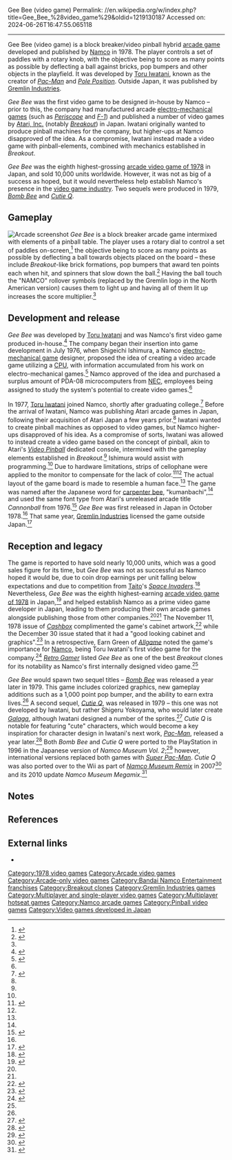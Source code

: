 Gee Bee (video game)
Permalink: //en.wikipedia.org/w/index.php?title=Gee_Bee_%28video_game%29&oldid=1219130187
Accessed on: 2024-06-26T16:47:55.065118



------
Gee Bee (video game)
{{Short description|1978 video game}}
{{good article}}
{{Infobox video game
|title = Gee Bee
|image = GeeBee arcadeflyer.png
|caption = North American arcade flyer
|developer = [[Namco]]
|publisher = {{vgrelease|JP|[[Namco]]|NA|[[Gremlin Industries]]}}
|designer = [[Toru Iwatani]]
|programmer = Shigeichi Ishimura
|released = {{vgrelease|JP|October 1978|NA|1978}}
|genre = [[Pinball]], [[Breakout clone|block breaker]]
|series = ''Gee Bee''
|modes = Single-player, multiplayer (alternating turns)
|platforms = [[Arcade game|Arcade]]
}}
{{nihongo foot|'''''Gee Bee'''''|ジービー|Jī Bī|lead=yes|group=lower-alpha}} is a block breaker/video pinball hybrid [[arcade game]] developed and published by [[Namco]] in 1978. The player controls a set of paddles with a rotary knob, with the objective being to score as many points as possible by deflecting a ball against bricks, pop bumpers and other objects in the playfield. It was developed by [[Toru Iwatani]], known as the creator of ''[[Pac-Man]]'' and ''[[Pole Position]]''. Outside Japan, it was published by [[Gremlin Industries]].

''Gee Bee'' was the first video game to be designed in-house by Namco – prior to this, the company had manufactured arcade [[electro-mechanical games]] (such as ''[[Periscope (arcade game)|Periscope]]'' and ''[[F-1 (arcade game)|F-1]]'') and published a number of video games by [[Atari, Inc.]] (notably ''[[Breakout (video game)|Breakout]]'') in Japan. Iwatani originally wanted to produce pinball machines for the company, but higher-ups at Namco disapproved of the idea. As a compromise, Iwatani instead made a video game with pinball-elements, combined with mechanics established in ''Breakout''.

''Gee Bee'' was the eighth highest-grossing [[1978 in video games|arcade video game of 1978]] in Japan, and sold 10,000 units worldwide. However, it was not as big of a success as hoped, but it would nevertheless help establish Namco's presence in the [[video game industry]]. Two sequels were produced in 1979, ''[[Bomb Bee]]'' and ''[[Cutie Q]]''.

==Gameplay==
[[File:Gee Bee screenshot.png|thumb|left|Arcade screenshot]]
''Gee Bee'' is a block breaker arcade game intermixed with elements of a pinball table. The player uses a rotary dial to control a set of paddles on-screen,<ref name="Iwatani">{{cite book|last=Iwatani |first=Toru |title=Introduction to Pac-Man's Game Science |publisher=[[Enterbrain]] |year=2005 |page=33}}</ref> the objective being to score as many points as possible by deflecting a ball towards objects placed on the board – these include ''Breakout''-like brick formations, pop bumpers that award ten points each when hit, and spinners that slow down the ball.<ref name="Akagi">{{cite book|last=Masumi|first= Akagi |title=It Started With Pong |publisher=Amusement News Agency |year=2005 |pages=183–184}}</ref> Having the ball touch the "NAMCO" rollover symbols (replaced by the Gremlin logo in the North American version) causes them to light up and having all of them lit up increases the score multiplier.<ref name="Akagi"/>

==Development and release==
''Gee Bee'' was developed by [[Toru Iwatani]] and was Namco's first video game produced in-house.<ref name="Retro Gamer">{{cite magazine|url=https://issuu.com/michelfranca/docs/retro_gamer____117|title=Breakout The Clones|date=2013|magazine=[[Retro Gamer]]|publisher=[[Imagine Publishing]]|issue=117|page=40|access-date=2 August 2019}}</ref> The company began their insertion into game development in July 1976, when Shigeichi Ishimura, a Namco [[electro-mechanical game]] designer, proposed the idea of creating a video arcade game utilizing a [[CPU]], with information accumulated from his work on electro-mechanical games.<ref name="AAN">{{cite book |author1=Microcomputer BASIC Editorial Department |title=All About Namco |date=December 1986 |publisher=Dempa Shimbun |isbn=978-4885541070 |language=ja}}</ref> Namco approved of the idea and purchased a surplus amount of PDA-08 microcomputers from [[NEC]], employees being assigned to study the system's potential to create video games.<ref name="AAN"/>

In 1977, [[Toru Iwatani]] joined Namco, shortly after graduating college.<ref name="TUHOVG">{{cite book|last=Kent |first=Steven L. |authorlink = Steven L. Kent |title=[[The Ultimate History of Video Games]] |date= 2 October 2001|page=140}}</ref> Before the arrival of Iwatani, Namco was publishing Atari arcade games in Japan, following their acquisition of Atari Japan a few years prior.<ref name="TUHOVG"/> Iwatani wanted to create pinball machines as opposed to video games, but Namco higher-ups disapproved of his idea. As a compromise of sorts, Iwatani was allowed to instead create a video game based on the concept of pinball, akin to Atari's ''[[Video Pinball]]'' dedicated console, intermixed with the gameplay elements established in ''Breakout''.<ref name="TUHOVG"/> Ishimura would assist with programming.<ref name="4Gamer"/> Due to hardware limitations, strips of cellophane were applied to the monitor to compensate for the lack of color.<ref name="KLOV">{{cite web |title=Gee Bee |url=https://www.arcade-museum.com/game_detail.php?game_id=7927 |website=Killer List of Video Games |access-date=19 May 2019}}</ref><ref name="Iwatani"/> The actual layout of the game board is made to resemble a human face.<ref name="Akagi"/> The game was named after the Japanese word for [[carpenter bee]], "kumanbachi",<ref name="Iwatani"/> and used the same font type from Atari's unreleased arcade title ''Cannonball'' from 1976.<ref>{{cite web |last1=Ogata |first1=Miyuki |title=バンダイナムコスタジオのフォント今昔物語＞＞『ジービー』『ゼビウス』から『サマーレッスン』まで |url=https://entry.cgworld.jp/column/post/201611-monotype.html |website=CGWorld |language=ja |access-date=2 August 2019 |archive-url=https://web.archive.org/web/20190802051021/https://entry.cgworld.jp/column/post/201611-monotype.html |archive-date=2 August 2019 |date=24 November 2016}}</ref> ''Gee Bee'' was first released in Japan in October 1978.<ref name="AAN"/> That same year, [[Gremlin Industries]] licensed the game outside Japan.<ref>{{cite news |title=Gee Bee |url=https://segaretro.org/images/3/38/GeeBee_Arcade_US_Flyer.pdf |access-date=19 May 2019 |work=arcade flyer |publisher=Gremlin Industries}}</ref>

==Reception and legacy==
The game is reported to have sold nearly 10,000 units, which was a good sales figure for its time, but ''Gee Bee'' was not as successful as Namco hoped it would be, due to coin drop earnings per unit falling below expectations and due to competition from [[Taito]]'s ''[[Space Invaders]]''.<ref name="4Gamer">{{cite web |last1=Kurokawa |first1=Fumio |title=ビデオゲームの語り部たち 第4部：石村繁一氏が語るナムコの歴史と創業者・中村雅哉氏の魅力 |url=https://www.4gamer.net/games/999/G999905/20180313040/ |language=ja |website=[[4Gamer]] |publisher=Aetas |access-date=2 August 2019 |archive-url=https://web.archive.org/web/20190801205701/https://www.4gamer.net/games/999/G999905/20180313040/ |archive-date=1 August 2019 |date=17 March 2018 |url-status=live}}</ref> Nevertheless, ''Gee Bee'' was the eighth highest-earning [[1978 in video games|arcade video game of 1978]] in Japan,<ref>{{cite magazine|title=人気マシン・ベスト3|trans-title=Popular Machines: Best 3 |magazine=[[:ja:ゲームマシン|Game Machine]]|issue=113|publisher=[[:ja:アミューズメント通信社|Amusement Press, Inc.]]|date=February 1979|pages=2–3|lang=ja|url=https://onitama.tv/gamemachine/pdf/19790201p.pdf#page=2}}</ref> and helped establish Namco as a prime video game developer in Japan, leading to them producing their own arcade games alongside publishing those from other companies.<ref name="Akagi"/><ref name="AAN"/> The November 11, 1978 issue of ''[[Cashbox (magazine)|Cashbox]]'' complimented the game's cabinet artwork,<ref>{{cite magazine |title=Namco's AMOA Exhibit Will Focus On Four Machines |date=11 November 1978 |magazine=[[Cashbox (magazine)|Cashbox]] |page=C-16 |issn=0008-7289 |url=http://www.americanradiohistory.com/Archive-Cash-Box/70s/1978/CB-1978-11-11.pdf}}</ref> while the December 30 issue stated that it had a "good looking cabinet and graphics".<ref>{{cite book |title=In Review |date=30 December 1978 |publisher=[[Cashbox (magazine)|Cashbox]] |url=http://www.americanradiohistory.com/Archive-Cash-Box/70s/1978/CB-1978-12-30.pdf |access-date=2 August 2019}}</ref> In a retrospective, Earn Green of ''[[Allgame]]'' noted the game's importance for [[Namco]], being Toru Iwatani's first video game for the company.<ref>{{cite web |last1=Green |first1=Earl |title=Gee Bee - Review |url=http://www.allgame.com/game.php?id=10139&tab=review |website=[[Allgame]] |access-date=2 August 2019 |archive-url=https://web.archive.org/web/20141114130226/http://www.allgame.com/game.php?id=10139&tab=review |archive-date=14 November 2014}}</ref> ''[[Retro Gamer]]'' listed ''Gee Bee'' as one of the best ''Breakout'' clones for its notability as Namco's first internally designed video game.<ref name="Retro Gamer"/>

''Gee Bee'' would spawn two sequel titles – ''[[Bomb Bee]]'' was released a year later in 1979. This game includes colorized graphics, new gameplay additions such as a 1,000 point pop bumper, and the ability to earn extra lives.<ref name="AAN"/> A second sequel, ''[[Cutie Q]]'', was released in 1979 – this one was not developed by Iwatani, but rather Shigeru Yokoyama, who would later create ''[[Galaga]]'', although Iwatani designed a number of the sprites.<ref>{{cite web |author=Namco Bandai Games |author-link=Namco Bandai Games |title=Galaga - 30th Anniversary Developer Interview |url=http://shmuplations.com/galaga/ |website=Galaga WEB |archive-url=https://web.archive.org/web/20190606111333/http://shmuplations.com/galaga/ |archive-date=6 June 2019 |date=2011 |access-date=13 July 2019}}</ref> ''Cutie Q'' is notable for featuring "cute" characters, which would become a key inspiration for character design in Iwatani's next work, ''[[Pac-Man]]'', released a year later.<ref name="kohler">{{cite book|last=Kohler|first=Chris|title=[[Power-Up: How Japanese Video Games Gave the World an Extra Life]]|year=2016|pages=[https://www.scribd.com/read/327139764/Power-Up-How-Japanese-Video-Games-Gave-the-World-an-Extra-Life 51-2]}}</ref> Both ''Bomb Bee'' and ''Cutie Q'' were ported to the PlayStation in 1996 in the Japanese version of ''Namco Museum Vol. 2'';<ref>{{cite web |title=ナムコミュージアム VOL.2 |url=https://www.bandainamcoent.co.jp/cs/list/nm/vol2.php |publisher=[[Namco]] |language=ja |access-date=19 May 2019}}</ref> however, international versions replaced both games with ''[[Super Pac-Man]]''. ''Cutie Q'' was also ported over to the Wii as part of ''[[Namco Museum Remix]]'' in 2007<ref>{{cite web |last1=Aaron |first1=Sean |title=Namco Museum Remix Review (Wii) |url=http://www.nintendolife.com/reviews/2009/07/namco_museum_remix_wii |website=Nintendo Life |date=12 July 2009 |access-date=12 July 2009}}</ref> and its 2010 update ''Namco Museum Megamix''.<ref>{{cite web |last1=Buchanan |first1=Levi |title=Namco Museum Megamix Review |url=https://www.ign.com/articles/2010/11/22/namco-museum-megamix-review |publisher=[[IGN]] |access-date=2 August 2019 |archive-url=https://web.archive.org/web/20190714014633/https://www.ign.com/articles/2010/11/22/namco-museum-megamix-review |archive-date=14 July 2019 |date=22 November 2010}}</ref>

==Notes==
{{notelist}}

==References==
{{Reflist|30em}}

==External links==
* {{KLOV game|id=7927|name=Gee Bee}}

[[Category:1978 video games]]
[[Category:Arcade video games]]
[[Category:Arcade-only video games]]
[[Category:Bandai Namco Entertainment franchises]]
[[Category:Breakout clones]]
[[Category:Gremlin Industries games]]
[[Category:Multiplayer and single-player video games]]
[[Category:Multiplayer hotseat games]]
[[Category:Namco arcade games]]
[[Category:Pinball video games]]
[[Category:Video games developed in Japan]]